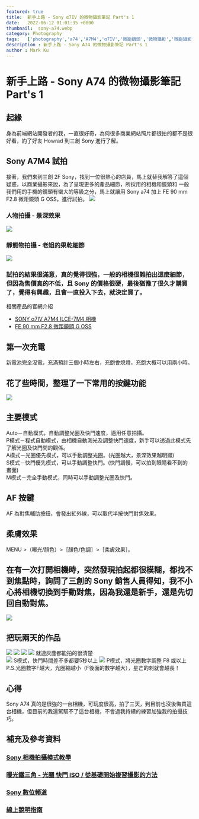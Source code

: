 ```yaml
---
featured: true
title:  新手上路 - Sony α7IV 的微物攝影筆記 Part's 1
date:   2022-06-12 01:01:35 +0800
thumbnail:  sony-a74.webp
category: Photography 
tags:   ['photography','a74','A7M4','α7IV','微距鏡頭','微物攝影','微距攝影']
description : 新手上路 - Sony A74 的微物攝影筆記 Part's 1
author : Mark Ku
---
```

# 新手上路 - Sony A74 的微物攝影筆記 Part's 1

## 起緣
身為前端網站開發者的我，一直很好奇，為何很多商業網站照片都很拍的都不是很好看，約了好友 Howrad 到三創 Sony 進行了解。

##  Sony A7M4 試拍
接著，我們來到三創 2F Sony，找到一位很熱心的店員，馬上就替我解答了這個疑惑，以商業攝影來說，為了呈現更多的產品細節，所採用的相機和鏡頭和
一般我們用的手機的鏡頭有蠻大的等級之分，馬上就讓用 Sony a74 加上 FE 90 mm F2.8 微距鏡頭 G OSS，進行試拍。
![](https://i.imgur.com/Qlrh9fo.jpg)

### 人物拍攝 - 景深效果
![](https://i.imgur.com/JtrNfqK.jpg)

### 靜態物拍攝 - 老姐的果乾細節
![](https://i.imgur.com/e3REn7u.png)

### 試拍的結果很滿意，真的覺得很強，一般的相機很難拍出這麼細節，但因為售價真的不低，且 Sony 的價格很硬，最後猶豫了很久才購買了，覺得有興趣，且會一直投入下去，就決定買了。
相關產品的官網介紹  
* [SONY α7IV A7M4 ILCE-7M4 相機 ](https://www.sony.com.tw/zh/electronics/interchangeable-lens-cameras/ilce-7m4)
* [FE 90 mm F2.8 微距鏡頭 G OSS ](https://store.sony.com.tw/product/SEL90M28G)

## 第一次充電
新電池完全沒電，充滿預計三個小時左右，充飽會熄燈，充飽大概可以用兩小時。

## 花了些時間，整理了一下常用的按鍵功能
![](https://i.imgur.com/fjN8caW.jpg)

## 主要模式
Auto－自動模式，自動調整光圈及快門速度，適用任意拍攝。  
P模式－程式自動模式，由相機自動測光及調整快門速度，新手可以透過此模式先了解光圈及快門間的觀係。  
A模式－光圈優先模式，可以手動調整光圈。(光圈越大，景深效果越明顯)    
S模式－快門優先模式，可以手動調整快門。(快門調慢，可以拍到眼睛看不到的畫面)    
M模式－完全手動模式，同時可以手動調整光圈及快門。  

## AF 按鍵
AF 為對焦輔助按鈕，會發出紅外線，可以取代半按快門對焦效果。

## 柔膚效果 
MENU >（曝光/顏色）>［顏色/色調］>［柔膚效果］。  

## 在有一次打開相機時，突然發現拍起都很模糊，都找不到焦點時，詢問了三創的 Sony 銷售人員得知，我不小心將相機切換到手動對焦，因為我還是新手，還是先切回自動對焦。
![](https://i.imgur.com/XzzFdJj.jpg)

## 把玩兩天的作品 
![](https://i.imgur.com/q2rTtXs.png)
![](https://i.imgur.com/oYz15EV.png)
![](https://i.imgur.com/RwlQUAs.png)
![](https://i.imgur.com/ZNA32vI.png)
就連灰塵都能拍的很清楚  
![](https://i.imgur.com/jBNsTfH.jpg)
S模式，快門時間差不多都要5秒以上
![](https://i.imgur.com/N94AIoR.jpg)
P模式，將光圈數字調整 F8 或以上  
P.S.光圈數字F越大，光圈縮越小（F後面的數字越大），星芒的刺就會越長！  

## 心得
Sony A74 真的是很強的一台相機，可玩度很高，拍了三天，到目前也沒後悔買這台相機，但目前的我還駕馭不了這台相機，不會過我持續的練習加強我的拍攝技巧。

## 補充及參考資料
### [Sony 相機拍攝模式教學](https://helpguide.sony.net/ilc/2110/v1/zh-tw/contents/TP1000543536.html)
### [曝光鐵三角 - 光圈 快門 ISO / 從基礎開始複習攝影的方法](https://www.youtube.com/watch?v=9i1IFAOXd60)
### [Sony 數位頻道](https://www.youtube.com/playlist?list=PLvH2i7Dq6qFglS1KXP0d9d-ZSVuwUJdXJ)
### [線上說明指南](https://helpguide.sony.net/ilc/2110/v1/zh-tw/contents/TP1000543536.html)
